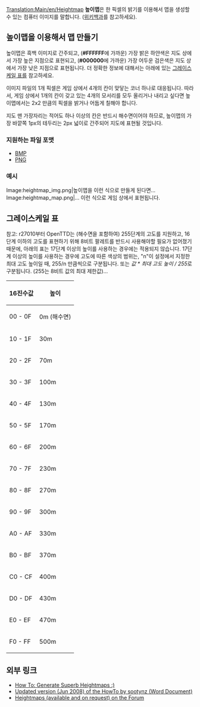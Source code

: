 [[Translation:Main/en/Heightmap]]
'''높이맵'''은 한 픽셀의 밝기를 이용해서 맵을 생성할 수 있는 컴퓨터 이미지를 말합니다. ([http://www.wikipedia.org/wiki/Heightmap 위키백과]를 참고하세요).

==높이맵을 이용해서 맵 만들기==
높이맵은 흑백 이미지로 간주되고, ('''#FFFFFF'''에 가까운) 가장 밝은 하얀색은 지도 상에서 가장 높은 지점으로 표현되고, ('''#000000'''에 가까운) 가장 어두운 검은색은 지도 상에서 가장 낮은 지점으로 표현됩니다. 더 정확한 정보에 대해서는 아래에 있는 [[Main/en/#그레이스케일 표|그레이스케일 표]]를 참고하세요.

이미지 파일의 1개 픽셀은 게임 상에서 4개의 칸이 맞닿는 코너 하나로 대응됩니다. 따라서, 게임 상에서 1개의 칸이 갖고 있는 4개의 모서리를 모두 올리거나 내리고 싶다면 높이맵에서는 2x2 만큼의 픽셀을 밝거나 어둡게 칠해야 합니다.

지도 맨 가장자리는 적어도 하나 이상의 칸은 반드시 해수면이어야 하므로, 높이맵의 가장 바깥쪽 1px의 테두리는 2px 넓이로 간주되어 지도에 표현될 것입니다.

===지원하는 파일 포맷===
* [http://www.wikipedia.org/wiki/Bitmap_Image BMP]
* [http://www.wikipedia.org/wiki/PNG PNG]

===예시===
<gallery>
Image:heightmap_img.png|높이맵을 이런 식으로 만들게 된다면...
Image:heightmap_map.png|... 이런 식으로 게임 상에서 표현됩니다.
</gallery>

==그레이스케일 표==

참고: r27010부터 OpenTTD는 (해수면을 포함하여) 255단계의 고도를 지원하고, 16단계 이하의 고도를 표현하기 위해 8비트 팔레트를 반드시 사용해야할 필요가 없어졌기 때문에, 아래의 표는 17단계 이상의 높이를 사용하는 경우에는 적용되지 않습니다.
17단계 이상의 높이를 사용하는 경우에 고도에 따른 색상의 범위는, "n"이 설정에서 지정한 최대 고도 높이일 때, 255/n 만큼씩으로 구분됩니다. 또는 ''값 * 최대 고도 높이 / 255''로 구분됩니다. (255는 8비트 값의 최대 제한값)...

{|
! 16진수값
! 높이
|-
| 00 - 0F
| 0m (해수면)
|-
| 10 - 1F
| 30m
|-
| 20 - 2F
| 70m
|-
| 30 - 3F
| 100m
|-
| 40 - 4F
| 130m
|-
| 50 - 5F
| 170m
|-
| 60 - 6F
| 200m
|-
| 70 - 7F
| 230m
|-
| 80 - 8F
| 270m
|-
| 90 - 9F
| 300m
|-
| A0 - AF
| 330m
|-
| B0 - BF
| 370m
|-
| C0 - CF
| 400m
|-
| D0 - DF
| 430m
|-
| E0 - EF
| 470m
|-
| F0 - FF
| 500m
|}

==외부 링크==
*[http://www.tt-forums.net/viewtopic.php?t=27052 How To: Generate Superb Heightmaps :)]
*[http://www.tt-forums.net/download/file.php?id=92633 Updated version (Jun 2008) of the HowTo by sootynz (Word Document)]
*[http://www.tt-forums.net/viewtopic.php?t=29323 Heightmaps (available and on request) on the Forum]